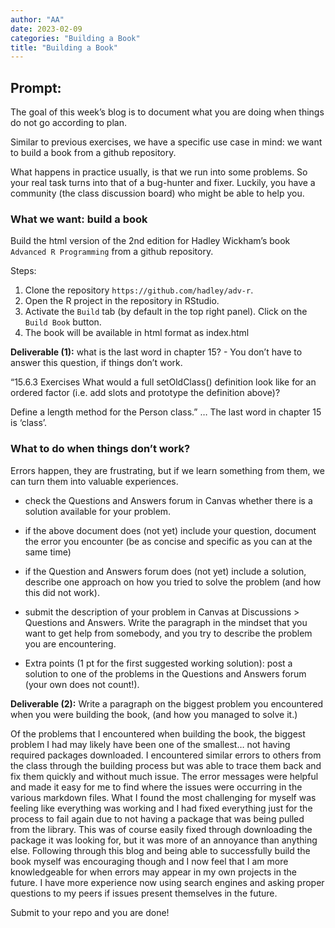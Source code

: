 ```yaml
---
author: "AA"
date: 2023-02-09
categories: "Building a Book"
title: "Building a Book"
---
```


## Prompt:


The goal of this  week's blog is to document what you are doing when things do not go according to plan. 

Similar to previous exercises, we have a specific use case in mind: we want to build a book from a github repository. 

What happens in practice usually, is that we run into some problems. 
So your real task turns into that of a bug-hunter and fixer. Luckily, you have a community (the class discussion board) who might be able to help you. 



### What we want: build a book

Build the html version of the 2nd edition for Hadley Wickham's book `Advanced R Programming` from a github repository.

Steps:

1. Clone the repository `https://github.com/hadley/adv-r`.
2. Open the R project in the repository in RStudio.
3. Activate the `Build` tab (by default in the top right panel). Click on the `Build Book` button.
4. The book will be available in html format as index.html

**Deliverable (1):** what is the last word in chapter 15? - You don't have to answer this question, if things don't work. 

"15.6.3 Exercises
What would a full setOldClass() definition look like for an ordered factor (i.e. add slots and prototype the definition above)?

Define a length method for the Person class." ... The last word in chapter 15 is 'class'.

### What to do when things don't work?

Errors happen, they are frustrating, but if we learn something from them, we can turn them into valuable experiences.

- check the Questions and Answers forum in Canvas whether there is a solution available for your problem. 

- if the above document does (not yet) include your question, document the error you encounter (be as concise and specific as you can at the same time)

- if the Question and Answers forum does (not yet) include a solution, describe one approach on how you tried to solve the problem (and how this did not work).

- submit the description of your problem in Canvas at Discussions > Questions and Answers.  Write the paragraph in the mindset that you want to get help from somebody, and you try to describe the problem you are encountering. 

- Extra points (1 pt for the first suggested working solution): post a solution to one of the problems in the Questions and Answers forum (your own does not count!). 


**Deliverable (2):** Write a paragraph on the biggest problem you encountered when you were building the book, (and how you managed to solve it.)

Of the problems that I encountered when building the book, the biggest problem I had may likely have been one of the smallest... not having required packages downloaded. I encountered similar errors to others from the class through the building process but was able to trace them back and fix them quickly and without much issue. The error messages were helpful and made it easy for me to find where the issues were occurring in the various markdown files. What I found the most challenging for myself was feeling like everything was working and I had fixed everything just for the process to fail again due to not having a package that was being pulled from the library. This was of course easily fixed through downloading the package it was looking for, but it was more of an annoyance than anything else. Following through this blog and being able to successfully build the book myself was encouraging though and I now feel that I am more knowledgeable for when errors may appear in my own projects in the future. I have more experience now using search engines and asking proper questions to my peers if issues present themselves in the future. 

Submit to your repo and you are done!

